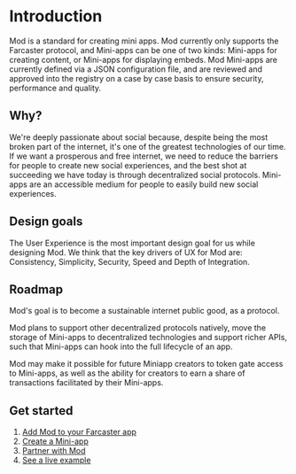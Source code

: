 # Introduction

Mod is a standard for creating mini apps. Mod currently only supports the Farcaster protocol, and Mini-apps can be one of two kinds: Mini-apps for creating content, or Mini-apps for displaying embeds.
Mod Mini-apps are currently defined via a JSON configuration file, and are reviewed and approved into the registry on a case by case basis to ensure security, performance and quality.

## Why?

We're deeply passionate about social because, despite being the most broken part of the internet, it's one of the greatest technologies of our time. If we want a prosperous and free internet, we need to reduce the barriers for people to create new social experiences, and the best shot at succeeding we have today is through decentralized social protocols.
Mini-apps are an accessible medium for people to easily build new social experiences.

## Design goals

The User Experience is the most important design goal for us while designing Mod.
We think that the key drivers of UX for Mod are: Consistency, Simplicity, Security, Speed and Depth of Integration.

## Roadmap

Mod's goal is to become a sustainable internet public good, as a protocol.

Mod plans to support other decentralized protocols natively, move the storage of Mini-apps to decentralized technologies and support richer APIs, such that Mini-apps can hook into the full lifecycle of an app.

Mod may make it possible for future Miniapp creators to token gate access to Mini-apps, as well as the ability for creators to earn a share of transactions facilitated by their Mini-apps.

## Get started

1. [Add Mod to your Farcaster app](/integrate)
2. [Create a Mini-app](/create-mini-app/getting-started)
3. [Partner with Mod](mailto:david+partnerships@modprotocol.org)
4. [See a live example](https://example-nextjs.modprotocol.org)
